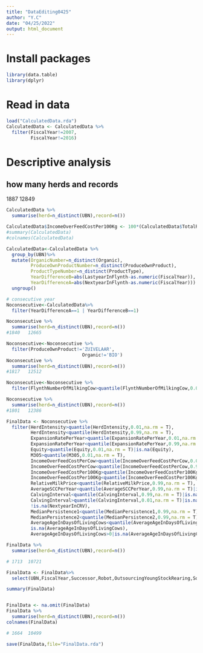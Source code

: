 ---
title: "DataEditing0425"
author: "Y.C"
date: "04/25/2022"
output: html_document
---

# Install packages
```{r packages}
library(data.table)
library(dplyr)
```



# Read in data
```{r}
load("CalculatedData.rda")
CalculatedData <- CalculatedData %>%
  filter(FiscalYear!=2007,
         FiscalYear!=2016)
```




# Descriptive analysis

## how many herds and records    

1887	12849	
```{r}
CalculatedData %>% 
  summarise(herd=n_distinct(UBN),record=n())
```


```{r}
CalculatedData$IncomeOverFeedCostPer100Kg <- 100*(CalculatedData$TotalRevenues-CalculatedData$TotalFeedCosts)/CalculatedData$TotalMilkForFactoryKg
#summary(CalculatedData)
#colnames(CalculatedData)
```

```{r}
CalculatedData<-CalculatedData %>%
  group_by(UBN)%>%
  mutate(OrganicNumber=n_distinct(Organic),
         ProduceOwnProductNumber=n_distinct(ProduceOwnProduct),
         ProductTypeNumber=n_distinct(ProductType),
         YearDifferenceB=abs(LastyearInFlynth-as.numeric(FiscalYear)),
         YearDifferenceA=abs(NextyearInFlynth-as.numeric(FiscalYear))) %>%
  ungroup()

# consecutive year
Noconsecutive<-CalculatedData%>% 
  filter(YearDifferenceA==1 | YearDifferenceB==1)

Noconsecutive %>% 
  summarise(herd=n_distinct(UBN),record=n())
#1840	12665	
```

```{r}
Noconsecutive<-Noconsecutive %>%
  filter(ProduceOwnProduct!='ZUIVELAAR',
                            Organic!='BIO')
Noconsecutive %>% 
  summarise(herd=n_distinct(UBN),record=n())
#1817	12512	
```

```{r}
Noconsecutive<-Noconsecutive %>%
  filter(FlynthNumberOfMilkingCow>quantile(FlynthNumberOfMilkingCow,0.01))

Noconsecutive %>% 
  summarise(herd=n_distinct(UBN),record=n())
#1801	12386	
```


```{r  }
FinalData <- Noconsecutive %>%
  filter(HerdIntensity>quantile(HerdIntensity,0.01,na.rm = T),
         HerdIntensity<quantile(HerdIntensity,0.99,na.rm = T),
         ExpansionRatePerYear>quantile(ExpansionRatePerYear,0.01,na.rm = T),
         ExpansionRatePerYear<quantile(ExpansionRatePerYear,0.99,na.rm = T),
         Equity>quantile(Equity,0.01,na.rm = T)|is.na(Equity),
         M305>quantile(M305,0.01,na.rm = T),
         IncomeOverFeedCostPerCow>quantile(IncomeOverFeedCostPerCow,0.01,na.rm = T),
         IncomeOverFeedCostPerCow<quantile(IncomeOverFeedCostPerCow,0.99,na.rm = T),
         IncomeOverFeedCostPer100Kg>quantile(IncomeOverFeedCostPer100Kg,0.01,na.rm = T),
         IncomeOverFeedCostPer100Kg<quantile(IncomeOverFeedCostPer100Kg,0.99,na.rm = T),
         RelativeMilkPrice<quantile(RelativeMilkPrice,0.99,na.rm = T),
         AverageSCCPerYear<quantile(AverageSCCPerYear,0.99,na.rm = T)|is.na(AverageSCCPerYear),
         CalvingInterval<quantile(CalvingInterval,0.99,na.rm = T)|is.na(CalvingInterval),
         CalvingInterval>quantile(CalvingInterval,0.01,na.rm = T)|is.na(CalvingInterval),
         !is.na(NextyearInCRV),
         MedianPersistence1<quantile(MedianPersistence1,0.99,na.rm = T),
         MedianPersistence2<quantile(MedianPersistence2,0.99,na.rm = T)|is.na(MedianPersistence2),
         AverageAgeInDaysOfLivingCows<quantile(AverageAgeInDaysOfLivingCows,0.99,na.rm = T)|
         is.na(AverageAgeInDaysOfLivingCows),
         AverageAgeInDaysOfLivingCows>0|is.na(AverageAgeInDaysOfLivingCows))

FinalData %>% 
  summarise(herd=n_distinct(UBN),record=n())

# 1713	10721

FinalData <- FinalData%>%
  select(UBN,FiscalYear,Successor,Robot,OutsourcingYoungStockRearing,SoilType,IncomeOverFeedCostPerCow,IncomeOverFeedCostPer100Kg,M305,matches("(MedianPersistence|MedianMagnitude|MedianTimeToPeak)"),FlynthNumberOfMilkingCow,HerdIntensity,Equity,RelativeMilkPrice,AverageSCCPerYear,AverageAgeInDaysOfLivingCows,CalvingInterval,ExpansionRatePerYear)

summary(FinalData)


FinalData <- na.omit(FinalData)
FinalData %>% 
  summarise(herd=n_distinct(UBN),record=n())
colnames(FinalData)

# 1664	10499	

save(FinalData,file="FinalData.rda")
```
